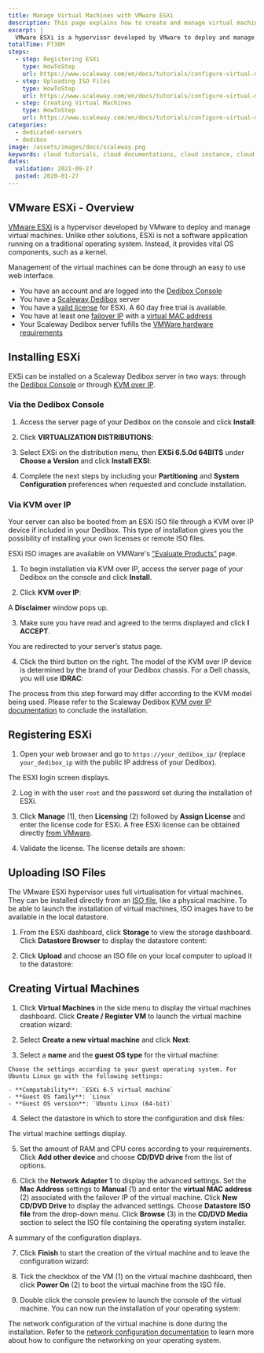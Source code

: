```yaml
---
title: Manage Virtual Machines with VMware ESXi
description: This page explains how to create and manage virtual machines on Scaleway Dedibox using the Hypervisor VMware ESXi.
excerpt: |
  VMware ESXi is a hypervisor developed by VMware to deploy and manage virtual machines. Unlike other solutions ESXi is not a software application running on a traditional operating system, instead it provides vital OS components, such as a kernel.
totalTime: PT30M
steps:
  - step: Registering ESXi
    type: HowToStep
    url: https://www.scaleway.com/en/docs/tutorials/configure-virtual-machine-esxi/#Registering-ESXi
  - step: Uploading ISO Files
    type: HowToStep
    url: https://www.scaleway.com/en/docs/tutorials/configure-virtual-machine-esxi/#Uploading-ISO-Files
  - step: Creating Virtual Machines
    type: HowToStep
    url: https://www.scaleway.com/en/docs/tutorials/configure-virtual-machine-esxi/#Creating-Virtual-Machines
categories:
  - dedicated-servers
  - dedibox
image: /assets/images/docs/scaleway.png
keywords: cloud tutorials, cloud documentations, cloud instance, cloud hosting, ubuntu server, debian server, linux server, Block Storage, S3, IAAS, baremetal, scalability, ARM, physical server, dedicated server, physicalization, virtualisation, hypervisor, esxi, vmware, virutal machine
dates:
  validation: 2021-09-27
  posted: 2020-01-27
---
```


## VMware ESXi - Overview

[VMware ESXi](https://www.vmware.com/products/esxi-and-esx.html) is a hypervisor developed by VMware to deploy and manage virtual machines. Unlike other solutions, ESXi is not a software application running on a traditional operating system. Instead, it provides vital OS components, such as a kernel.

Management of the virtual machines can be done through an easy to use web interface.

<Message type="requirement">

- You have an account and are logged into the [Dedibox Console](https://console.online.net)
- You have a [Scaleway Dedibox](http://www.scaleway.com/en/dedibox) server
- You have a [valid license](https://my.vmware.com/en/group/vmware/evalcenter?p=free-esxi6&lp=default) for ESXi. A 60 day free trial is available.
- You have at least one [failover IP](/dedibox-network/ip-failover/concepts#failover-ips) with a [virtual MAC address](/dedibox-network/ip-failover/concepts#virtual-mac-address)
- Your Scaleway Dedibox server fufills the [VMWare hardware requirements](https://docs.vmware.com/en/VMware-vSphere/6.7/com.vmware.esxi.install.doc/GUID-DEB8086A-306B-4239-BF76-E354679202FC.html)

</Message>

## Installing ESXi

EXSi can be installed on a Scaleway Dedibox server in two ways: through the [Dedibox Console](https://console.online.net/en/login) or through [KVM over IP](<https://en.wikipedia.org/wiki/KVM_switch#KVM_over_IP_(IPKVM)>).

### Via the Dedibox Console

1. Access the server page of your Dedibox on the console and click **Install**:

  <Lightbox src="scaleway-click-on-install.png" width="800" alt="" />

2. Click **VIRTUALIZATION DISTRIBUTIONS**:
  <Lightbox src="scaleway-virtualizaton-distributions.png" width="800" alt="" />

3. Select EXSi on the distribution menu, then **EXSi 6.5.0d 64BITS** under **Choose a Version** and click **Install EXSI**:
  <Lightbox src="scaleway-install-exsi.png" width="800" alt="" />

4. Complete the next steps by including your **Partitioning** and **System Configuration** preferences when requested and conclude installation.

### Via KVM over IP

Your server can also be booted from an ESXi ISO file through a KVM over IP device if included in your Dedibox. This type of installation gives you the possibility of installing your own licenses or remote ISO files.

ESXi ISO images are available on VMWare's ["Evaluate Products"](https://www.vmware.com/try-vmware.html) page.

1. To begin installation via KVM over IP, access the server page of your Dedibox on the console and click **Install**.

2. Click **KVM over IP**:

  <Lightbox src="scaleway-kvm-over-ip.png" width="800" alt="" />

  A **Disclaimer** window pops up. 
  
3. Make sure you have read and agreed to the terms displayed and click **I ACCEPT**.

  <Lightbox src="scaleway-disclaimer.png" width="600" alt="" />

  You are redirected to your server’s status page. 
  
4. Click the third button on the right. The model of the KVM over IP device is determined by the brand of your Dedibox chassis. For a Dell chassis, you will use **IDRAC**:

  <Lightbox src="scaleway-idrac.png" width="800" alt="" />

The process from this step forward may differ according to the KVM model being used. Please refer to the Scaleway Dedibox [KVM over IP documentation](https://documentation.online.net/fr/dedicated-server/operating-system/custom-install/start) to conclude the installation.

## Registering ESXi

1. Open your web browser and go to `https://your_dedibox_ip/` (replace `your_dedibox_ip` with the public IP address of your Dedibox).

  The ESXI login screen displays. 
  
2. Log in with the user `root` and the password set during the installation of ESXi.

  <Lightbox src="scaleway-vmware_login.png" width="800" alt="" />

3. Click **Manage** (1), then **Licensing** (2) followed by **Assign License** and enter the license code for ESXi. A free ESXi license can be obtained directly [from VMware](https://my.vmware.com/en/group/vmware/evalcenter?p=free-esxi6&lp=default).

  <Lightbox src="scaleway-vmware_assign_license.png" width="800" alt="" />

4. Validate the license. The license details are shown:

  <Lightbox src="scaleway-vmware_license_added.png" width="800" alt="" />

## Uploading ISO Files

The VMware ESXi hypervisor uses full virtualisation for virtual machines. They can be installed directly from an [ISO file](https://en.wikipedia.org/wiki/ISO_image), like a physical machine. To be able to launch the installation of virtual machines, ISO images have to be available in the local datastore.

1. From the ESXi dashboard, click **Storage** to view the storage dashboard. Click **Datastore Browser** to display the datastore content:

  <Lightbox src="scaleway-vmware_datastore_dashboard.png" width="800" alt="" />

2. Click **Upload** and choose an ISO file on your local computer to upload it to the datastore:

  <Lightbox src="scaleway-vmware_datastore_upload.png" width="800" alt="" />

## Creating Virtual Machines

1. Click **Virtual Machines** in the side menu to display the virtual machines dashboard. Click **Create / Register VM** to launch the virtual machine creation wizard:

  <Lightbox src="scaleway-vmware_create_vm.png" width="800" alt="" />

2. Select **Create a new virtual machine** and click **Next**:

  <Lightbox src="scaleway-vmware_create_vm_01.png" width="800" alt="" />

3. Select a **name** and the **guest OS type** for the virtual machine:

  <Lightbox src="scaleway-vmware_create_vm_02.png" width="800" alt="" />

    Choose the settings according to your guest operating system. For Ubuntu Linux go with the following settings:

    - **Compatability**: `ESXi 6.5 virtual machine`
    - **Guest OS family**: `Linux`
    - **Guest OS version**: `Ubuntu Linux (64-bit)`

4. Select the datastore in which to store the configuration and disk files:

  <Lightbox src="scaleway-vmware_create_vm_04_add_cdrom.png" width="800" alt="" />

  The virtual machine settings display. 
  
5. Set the amount of RAM and CPU cores according to your requirements. Click **Add other device** and choose **CD/DVD drive** from the list of options.

6. Click the **Network Adapter 1** to display the advanced settings. Set the **Mac Address** settings to **Manual** (1) and enter the **virtual MAC address** (2) associated with the failover IP of the virtual machine. Click **New CD/DVD Drive** to display the advanced settings. Choose **Datastore ISO file** from the drop-down menu. Click **Browse** (3) in the **CD/DVD Media** section to select the ISO file containing the operating system installer.

  <Lightbox src="scaleway-vmware_create_vm_04_vmac_iso.png" width="800" alt="" />

  A summary of the configuration displays. 
  
7. Click **Finish** to start the creation of the virtual machine and to leave the configuration wizard:

  <Lightbox src="scaleway-vmware_create_vm_05.png" width="800" alt="" />

8. Tick the checkbox of the VM (1) on the virtual machine dashboard, then click **Power On** (2) to boot the virtual machine from the ISO file.

  <Lightbox src="scaleway-vmware_start_vm.png" width="800" alt="" />

9. Double click the console preview to launch the console of the virtual machine. You can now run the installation of your operating system:

  <Lightbox src="scaleway-vmware_install_os.png" width="800" alt="" />  

The network configuration of the virtual machine is done during the installation. Refer to the [network configuration documentation](/dedibox-network/ip-failover/quickstart/) to learn more about how to configure the networking on your operating system.

